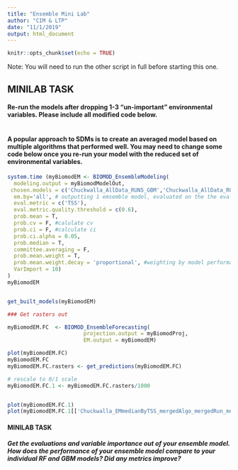 ```yaml
---
title: "Ensemble Mini Lab"
author: "CIM & LTP"
date: "11/1/2019"
output: html_document
---
```


```r
knitr::opts_chunk$set(echo = TRUE)
```

Note: You will need to run the other script in full before starting this one. 



## MINILAB TASK

#### Re-run the models after dropping 1-3 "un-important" environmental variables. Please include all modified code below. 

```r


```


#### A popular approach to SDMs is to create an averaged model based on multiple algorithms that performed well. You may need to change some code below once you re-run your model with the reduced set of environmental variables. 

```r
system.time (myBiomodEM <- BIOMOD_EnsembleModeling(
  modeling.output = myBiomodModelOut,
 chosen.models = c('Chuckwalla_AllData_RUN5_GBM','Chuckwalla_AllData_RUN5_RF'),
  em.by='all', # outputting 1 emsemble model, evaluated on the the eval data
  eval.metric = c('TSS'), 
  eval.metric.quality.threshold = c(0.6), 
  prob.mean = T, 
  prob.cv = F, #calulate cv
  prob.ci = F, #calculate ci
  prob.ci.alpha = 0.05,
  prob.median = T,
  committee.averaging = F,
  prob.mean.weight = T, 
  prob.mean.weight.decay = 'proportional', #weighting by model performance
  VarImport = 10)    
)
myBiomodEM


get_built_models(myBiomodEM)

### Get rasters out

myBiomodEM.FC  <- BIOMOD_EnsembleForecasting( 
                        projection.output = myBiomodProj,
                        EM.output = myBiomodEM)

plot(myBiomodEM.FC)
myBiomodEM.FC
myBiomodEM.FC.rasters <- get_predictions(myBiomodEM.FC)

# rescale to 0/1 scale 
myBiomodEM.FC.1 <- myBiomodEM.FC.rasters/1000


plot(myBiomodEM.FC.1)
plot(myBiomodEM.FC.1[['Chuckwalla_EMmedianByTSS_mergedAlgo_mergedRun_mergedData']])

```

#### MINILAB TASK

##### Get the evaluations and variable importance out of your ensemble model. How does the performance of your ensemble model compare to your individual RF and GBM models? Did any metrics improve? 

```r


```





